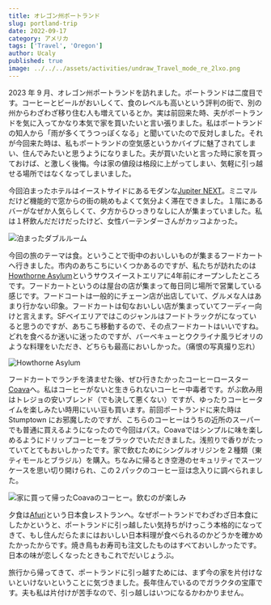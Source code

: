 ```yaml
---
title: オレゴン州ポートランド
slug: portland-trip
date: 2022-09-17
category: アメリカ
tags: ['Travel', 'Oregon']
author: Ucaly
published: true
image: ../../../assets/activities/undraw_Travel_mode_re_2lxo.png
---
```


<section className="mdx-page">

2023 年 9 月、オレゴン州ポートランドを訪れました。ポートランドは二度目です。コーヒーとビールがおいしくて、食のレベルも高いという評判の街で、別の州からわざわざ移り住む人も増えているとか。実は前回来た時、夫がポートランドを気に入ってかなり本気で家を買いたいと言い張りました。私はポートランドの知人から「雨が多くてうつっぽくなる」と聞いていたので反対しました。それが今回来た時は、私もポートランドの空気感というかバイブに魅了されてしまい、住んでみたいと思うようになりました。夫が買いたいと言った時に家を買っておけば、と激しく後悔。今は家の値段は格段に上がってしまい、気軽に引っ越せる場所ではなくなってしまいました。

今回泊まったホテルはイーストサイドにあるモダンな[Jupiter NEXT](https://www.jupiterhotel.com/the-next)。ミニマルだけど機能的で窓からの街の眺めもよくて気分よく滞在できました。１階にあるバーがなぜか人気らしくて、夕方からひっきりなしに人が集まっていました。私は１杯飲んだだけだったけど、女性バーテンダーさんがカッコよかった。

![泊まったダブルルーム](./images/jupieter_hotel.jpg)

今回の旅のテーマは食。ということで街中のおいしいものが集まるフードカートへ行きました。市内のあちこちにいくつかあるのですが、私たちが訪れたのは[Howthorne Asylum](https://www.facebook.com/people/Hawthorne-Asylum-Food-Carts/100063610740747/)というサウスイーストエリアに4年前にオープンしたところです。フードカートというのは屋台の店が集まって毎日同じ場所で営業している感じです。フードコートは一般的にチェーン店が出店していて、グルメな人はあまり行かない印象。フードカートは旬なおいしい店が集まっていてフーディー向けと言えます。SFベイエリアではこのジャンルはフードトラックがになっていると思うのですが、あちこち移動するので、その点フードカートはいいですね。どれを食べるか迷いに迷ったのですが、バーベキューとウクライナ風ラビオリのような料理をいただき、どちらも最高においしかった。（痛恨の写真撮り忘れ）

![Howthorne Asylum](./images/food_cart.jpg)

フードカートでランチを済ませた後、ぜひ行きたかったコーヒーロースター[Coava](https://coavacoffee.com/)へ。私はコーヒーがないと生きられないコーヒー中毒者です。がぶ飲み用はトレジョの安いブレンド（でも決して悪くない）ですが、ゆったりコーヒータイムを楽しみたい時用にいい豆も買います。前回ポートランドに来た時は Stumptown にお邪魔したのですが、こちらのコーヒーはうちの近所のスーパーでも普通に買えるようになったので今回はパス。Coavaではシンプルに味を楽しめるようにドリップコーヒーをブラックでいただきました。浅煎りで香りがたっていてとてもおいしかったです。家で飲むためにシングルオリジンを２種類（東ティモールとブラジル）を購入。ちなみに帰るとき空港のセキュリティでスーツケースを思い切り開けられ、この２パックのコーヒー豆は念入りに調べられました。

![家に買って帰ったCoavaのコーヒー。飲むのが楽しみ](./images/coava_coffee.jpg)

夕食は[Afuri](https://afuri.us/)という日本食レストランへ。なぜポートランドでわざわざ日本食にしたかというと、ポートランドに引っ越したい気持ちがけっこう本格的になってきて、もし住んだらたまにはおいしい日本料理が食べられるのかどうかを確かめたかったからです。焼き鳥もお寿司も注文したものはすべておいしかったです。日本の味が恋しくなったときもこれでだいじょうぶ。

旅行から帰ってきて、ポートランドに引っ越すためには、まず今の家を片付けないといけないということに気づきました。長年住んでいるのでガラクタの宝庫です。夫も私は片付けが苦手なので、引っ越しはいつになるかわかりません。

</section>

